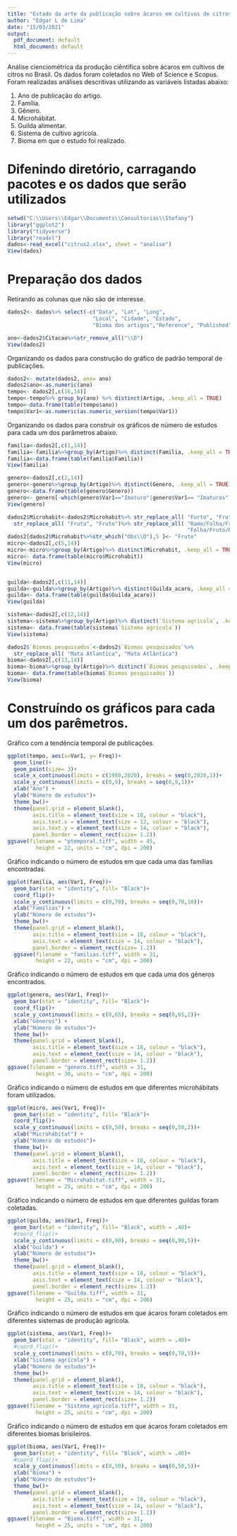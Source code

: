 ```yaml
---
title: "Estado da arte da publicação sobre ácaros em cultivos de citros no Brasil."
author: "Edgar L de Lima"
date: "15/03/2021"
output:
  pdf_document: default
  html_document: default
---
```


Análise cienciométrica da produção ciêntífica sobre ácaros em cultivos de citros no Brasil. Os dados foram coletados no Web of Science e Scopus. Foram realizadas análises descritivas utilizando as variáveis listadas abaixo:

1. Ano de publicação do artigo.
2. Família.
3. Gênero.
4. Microhábitat.
5. Guilda alimentar.
6. Sistema de cultivo agrícola.
7. Bioma em que o estudo foi realizado.

# Difenindo diretório, carragando pacotes e os dados que serão utilizados
```r
setwd("C:\\Users\\Edgar\\Documents\\Consultorias\\Stefany")
library("ggplot2")
library("tidyverse")
library("readxl")
dados<-read_excel("citrus2.xlsx", sheet = "analise")
View(dados)
```


# Preparação dos dados
Retirando as colunas que não são de interesse.
```r
dados2<- dados%>% select(-c("Data", "Lat", "Long",
                           "Local", "Cidade", "Estado",
                           "Bioma dos artigos","Reference", "Published" ))

ano<-dados2$Citacao%>%str_remove_all("\\D")
View(dados2)
```

Organizando os dados para construção do gráfico de padrão temporal de publicações.
```r
dados2<- mutate(dados2, ano= ano)
dados2$ano<-as.numeric(ano)
tempo<- dados2[,c(16,14)]
tempo<-tempo%>% group_by(ano) %>% distinct(Artigo, .keep_all = TRUE)
tempo<-data.frame(table(tempo$ano))
tempo$Var1<-as.numeric(as.numeric_version(tempo$Var1))
```

Organizando os dados para construir os gráficos de número de estudos para cada um dos parâmetros abaixo.
```r
familia<-dados2[,c(1,14)]
familia<-familia%>%group_by(Artigo)%>% distinct(Familia, .keep_all = TRUE)
familia<-data.frame(table(familia$Familia))
View(familia)

genero<-dados2[,c(2,14)]
genero<-genero%>%group_by(Artigo)%>% distinct(Genero, .keep_all = TRUE)
genero<-data.frame(table(genero$Genero))
genero<- genero[-which(genero$Var1=="Imaturo"|genero$Var1== "Imaturos"),]
View(genero)

dados2$Microhabit<-dados2$Microhabit%>% str_replace_all( "Furto", "Fruto")%>%
  str_replace_all( "Fruta", "Fruto")%>% str_replace_all( "Ramo/Folha/Fruto",
                                                         "Folha/Fruto/Ramo")
dados2[dados2$Microhabit%>%str_which("Obs\\D"),5 ]<- "Fruto"
micro<-dados2[,c(5,14)]
micro<-micro%>%group_by(Artigo)%>% distinct(Microhabit, .keep_all = TRUE)
micro<- data.frame(table(micro$Microhabit))
View(micro)


guilda<-dados2[,c(11,14)]
guilda<-guilda%>%group_by(Artigo)%>% distinct(Guilda_acaro, .keep_all = TRUE)
guilda<- data.frame(table(guilda$Guilda_acaro))
View(guilda)

sistema<-dados2[,c(12,14)]
sistema<-sistema%>%group_by(Artigo)%>% distinct(`Sistema agrícola`, .keep_all = TRUE)
sistema<- data.frame(table(sistema$`Sistema agrícola`))
View(sistema)

dados2$`Biomas pesquisados`<-dados2$`Biomas pesquisados`%>% 
  str_replace_all( "Mata Atlantica", "Mata Atlântica")
bioma<-dados2[,c(13,14)]
bioma<-bioma%>%group_by(Artigo)%>% distinct(`Biomas pesquisados`, .keep_all = TRUE)
bioma<- data.frame(table(bioma$`Biomas pesquisados`))
View(bioma)
```

# Construíndo os gráficos para cada um dos parêmetros.

Gráfico com a tendência temporal de publicações.
```r
ggplot(tempo, aes(x=Var1, y= Freq))+
  geom_line()+
  geom_point(size= 3)+
  scale_x_continuous(limits = c(1980,2020), breaks = seq(0,2020,1))+
  scale_y_continuous(limits = c(0,9), breaks = seq(0,9,1))+
  xlab("Ano") + 
  ylab("Número de estudos")+
  theme_bw()+
  theme(panel.grid = element_blank(),
        axis.title = element_text(size = 18, colour = "black"),
        axis.text.x = element_text(size = 12, colour = "black"),
        axis.text.y = element_text(size = 14, colour = "black"),
        panel.border = element_rect(size= 1.2))
ggsave(filename = "ptemporal.tiff", width = 45, 
         height = 22, units = "cm", dpi = 200)

```


Gráfico indicando o número de estudos em que cada uma das famílias encontradas.
```r
ggplot(familia, aes(Var1, Freq))+
  geom_bar(stat = "identity", fill= "Black")+
  coord_flip()+
  scale_y_continuous(limits = c(0,70), breaks = seq(0,70,10))+
  xlab("Famílias") + 
  ylab("Número de estudos")+
  theme_bw()+
  theme(panel.grid = element_blank(),
        axis.title = element_text(size = 18, colour = "black"),
        axis.text = element_text(size = 14, colour = "black"),
        panel.border = element_rect(size= 1.2))
  ggsave(filename = "familias.tiff", width = 31, 
         height = 22, units = "cm", dpi = 200)
```


Gráfico indicando o número de estudos em que cada uma dos gêneros encontrados.
```r
ggplot(genero, aes(Var1, Freq))+
  geom_bar(stat = "identity", fill= "Black")+
  coord_flip()+
  scale_y_continuous(limits = c(0,65), breaks = seq(0,65,2))+
  xlab("Gêneros") + 
  ylab("Número de estudos")+
  theme_bw()+
  theme(panel.grid = element_blank(),
        axis.title = element_text(size = 18, colour = "black"),
        axis.text = element_text(size = 14, colour = "black"),
        panel.border = element_rect(size= 1.2))
ggsave(filename = "genero.tiff", width = 31, 
         height = 30, units = "cm", dpi = 200)

```

Gráfico indicando o número de estudos em que diferentes microhábitats foram utilizados.
```r
ggplot(micro, aes(Var1, Freq))+
  geom_bar(stat = "identity", fill= "Black")+
  coord_flip()+
  scale_y_continuous(limits = c(0,50), breaks = seq(0,50,2))+
  xlab("Microhábitat") + 
  ylab("Número de estudos")+
  theme_bw()+
  theme(panel.grid = element_blank(),
        axis.title = element_text(size = 18, colour = "black"),
        axis.text = element_text(size = 14, colour = "black"),
        panel.border = element_rect(size= 1.2))
ggsave(filename = "Microhabitat.tiff", width = 31, 
         height = 25, units = "cm", dpi = 200)

```


Gráfico indicando o número de estudos em que diferentes guildas foram coletadas.
```r
ggplot(guilda, aes(Var1, Freq))+
  geom_bar(stat = "identity", fill= "Black", width = .40)+
  #coord_flip()+
  scale_y_continuous(limits = c(0,90), breaks = seq(0,90,5))+
  xlab("Guilda") + 
  ylab("Número de estudos")+
  theme_bw()+
  theme(panel.grid = element_blank(),
        axis.title = element_text(size = 18, colour = "black"),
        axis.text = element_text(size = 14, colour = "black"),
        panel.border = element_rect(size= 1.2))
ggsave(filename = "Guilda.tiff", width = 31, 
         height = 25, units = "cm", dpi = 200)

```


Gráfico indicando o número de estudos em que ácaros foram coletados em diferentes sistemas de produção agrícola.
```r
ggplot(sistema, aes(Var1, Freq))+
  geom_bar(stat = "identity", fill= "Black", width = .40)+
  #coord_flip()+
  scale_y_continuous(limits = c(0,70), breaks = seq(0,70,5))+
  xlab("Sistema agrícola") + 
  ylab("Número de estudos")+
  theme_bw()+
  theme(panel.grid = element_blank(),
        axis.title = element_text(size = 18, colour = "black"),
        axis.text = element_text(size = 14, colour = "black"),
        panel.border = element_rect(size= 1.2))
ggsave(filename = "Sistema_agricola.tiff", width = 31, 
         height = 25, units = "cm", dpi = 200)
```


Gráfico indicando o número de estudos em que ácaros foram coletados em diferentes biomas brisileiros.
```r
ggplot(bioma, aes(Var1, Freq))+
  geom_bar(stat = "identity", fill= "Black", width = .40)+
  #coord_flip()+
  scale_y_continuous(limits = c(0,50), breaks = seq(0,50,5))+
  xlab("Bioma") + 
  ylab("Número de estudos")+
  theme_bw()+
  theme(panel.grid = element_blank(),
        axis.title = element_text(size = 18, colour = "black"),
        axis.text = element_text(size = 14, colour = "black"),
        panel.border = element_rect(size= 1.2))
ggsave(filename = "Bioma.tiff", width = 31, 
         height = 25, units = "cm", dpi = 200)
```



